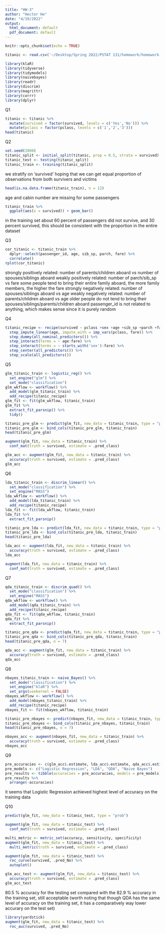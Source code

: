 ```yaml
---
title: "HW-3"
author: "Hector He"
date: "4/19/2022"
output:
  html_document: default
  pdf_document: default
---
```


```r
knitr::opts_chunk$set(echo = TRUE)
```

```r
titanic <- read.csv('~/Desktop/Spring 2022/PSTAT 131/homework/homework-3/data/titanic.csv')
```

```r
library(klaR)
library(tidyverse)
library(tidymodels)
library(naivebayes)
library(readr)
library(discrim)
library(magrittr)
library(corrr)
library(dplyr)
```

Q1
```r
titanic <- titanic %>%
  mutate(survived = factor(survived, levels = c('Yes','No'))) %>%
  mutate(pclass = factor(pclass, levels = c('1','2','3')))
head(titanic)
```

Q2
```r
set.seed(2000)
titanic_split <- initial_split(titanic, prop = 0.5, strata = survived)
titanic_test <- testing(titanic_split)
titanic_train <- training(titanic_split)
```
we stratify on 'survived' hoping that we can get equal proportion of observations from both survivers and victims
```r
head(is.na.data.frame(titanic_train), n = 12)
```
age and cabin number are missing for some passengers
```r
titanic_train %>% 
  ggplot(aes(x = survived)) + geom_bar()
```
in the training set about 60 percent of passengers did not survive, and 30 percent survived, this should be consistent with the proportion in the entire dataset

Q3
```r
cor_titanic <- titanic_train %>%
  dplyr::select(passenger_id, age, sib_sp, parch, fare) %>%
  correlate()
rplot(cor_titanic)
```
strongly positively related: number of parents/children aboard vs number of spouses/siblings aboard
weakly positively related: number of parch/sib_sp vs fare
some people tend to bring their entire family aboard, the more family members, the higher the fare
strongly negatively related: number of spouses/siblings aboard vs age
weakly negatively related: number of parents/children aboard vs age
older people do not tend to bring their spouses/siblings/parents/children aboard
passenger_id is not related to anything, which makes sense since it is purely random

Q4
```r
titanic_recipe <- recipe(survived ~ pclass +sex +age +sib_sp +parch +fare, data = titanic_train) %>% 
  step_impute_linear(age, impute_with = imp_vars(pclass, fare)) %>%
  step_dummy(all_nominal_predictors()) %>%
  step_interact(terms = ~ age:fare) %>% 
  step_interact(terms = ~ starts_with('sex'):fare) %>% 
  step_center(all_predictors()) %>% 
  step_scale(all_predictors()) 
```

Q5
```r
glm_titanic_train <- logistic_reg() %>% 
  set_engine("glm") %>% 
  set_mode("classification")
glm_wkflow <- workflow() %>% 
  add_model(glm_titanic_train) %>% 
  add_recipe(titanic_recipe)
glm_fit <- fit(glm_wkflow, titanic_train)
glm_fit %>% 
  extract_fit_parsnip() %>% 
  tidy()
```
```r
titanic_pre_glm <- predict(glm_fit, new_data = titanic_train, type = "prob")
titanic_pre_glm <- bind_cols(titanic_pre_glm, titanic_train)
head(titanic_pre_glm)
```
```r
augment(glm_fit, new_data = titanic_train) %>%
  conf_mat(truth = survived, estimate = .pred_class) 
```
```r
glm_acc <- augment(glm_fit, new_data = titanic_train) %>%
  accuracy(truth = survived, estimate = .pred_class)
glm_acc
```

Q6
```r
lda_titanic_train <- discrim_linear() %>% 
  set_mode("classification") %>% 
  set_engine("MASS")
lda_wkflow <- workflow() %>% 
  add_model(lda_titanic_train) %>% 
  add_recipe(titanic_recipe)
lda_fit <- fit(lda_wkflow, titanic_train)
lda_fit %>% 
  extract_fit_parsnip()
```
```r
titanic_pre_lda <- predict(lda_fit, new_data = titanic_train, type = "prob")
titanic_pre_lda <- bind_cols(titanic_pre_lda, titanic_train)
head(titanic_pre_lda)
```
```r
lda_acc <- augment(lda_fit, new_data = titanic_train) %>%
  accuracy(truth = survived, estimate = .pred_class)
lda_acc
```
```r
augment(lda_fit, new_data = titanic_train) %>%
  conf_mat(truth = survived, estimate = .pred_class) 
```

Q7
```r
qda_titanic_train <- discrim_quad() %>% 
  set_mode("classification") %>% 
  set_engine("MASS")
qda_wkflow <- workflow() %>% 
  add_model(qda_titanic_train) %>% 
  add_recipe(titanic_recipe)
qda_fit <- fit(qda_wkflow, titanic_train)
qda_fit %>% 
  extract_fit_parsnip()
```

```r
titanic_pre_qda <- predict(qda_fit, new_data = titanic_train, type = "prob")
titanic_pre_qda <- bind_cols(titanic_pre_qda, titanic_train)
head(titanic_pre_qda, n = 7)
```

```r
qda_acc <- augment(glm_fit, new_data = titanic_train) %>%
  accuracy(truth = survived, estimate = .pred_class)
qda_acc
```

Q8
```r
nbayes_titanic_train <- naive_Bayes() %>% 
  set_mode("classification") %>% 
  set_engine("klaR") %>% 
  set_args(usekernel = FALSE) 
nbayes_wkflow <- workflow() %>% 
  add_model(nbayes_titanic_train) %>% 
  add_recipe(titanic_recipe)
nbayes_fit <- fit(nbayes_wkflow, titanic_train)
```

```r
titanic_pre_nbayes <- predict(nbayes_fit, new_data = titanic_train, type = "prob")
titanic_pre_nbayes <- bind_cols(titanic_pre_nbayes, titanic_train)
head(titanic_pre_nbayes, n = 7)
```
```r
nbayes_acc <- augment(nbayes_fit, new_data = titanic_train) %>%
  accuracy(truth = survived, estimate = .pred_class)
nbayes_acc
```

Q9
```r
pre_accuracies <- c(glm_acc$.estimate, lda_acc$.estimate, qda_acc$.estimate, nbayes_acc$.estimate)
pre_models <- c("Logistic Regression", "LDA", "QDA", "Naive Bayes")
pre_results <- tibble(accuracies = pre_accuracies, models = pre_models)
pre_results %>% 
  arrange(-accuracies)
```
it seems that Logistic Regression achieved highest level of accuracy on the training data

Q10
```r
predict(glm_fit, new_data = titanic_test, type = "prob")
```

```r
augment(glm_fit, new_data = titanic_test) %>%
  conf_mat(truth = survived, estimate = .pred_class) 
```
```r
multi_metric <- metric_set(accuracy, sensitivity, specificity)
augment(glm_fit, new_data = titanic_test) %>%
  multi_metric(truth = survived, estimate = .pred_class)
```
```r
augment(glm_fit, new_data = titanic_test) %>%
  roc_curve(survived, .pred_No) %>%
  autoplot()
```
```r
glm_acc_test <- augment(glm_fit, new_data = titanic_test) %>%
  accuracy(truth = survived, estimate = .pred_class)
glm_acc_test
```
80.5 % accuracy for the testing set compared with the 82.9 % accuracy in the training set, still acceptable (worth noting that though QDA has the same level of accuracy on the training set, it has a comparatively way lower accurary on the test set)

```r
library(yardstick)
augment(glm_fit, new_data = titanic_test) %>%
  roc_auc(survived, .pred_No)
```
